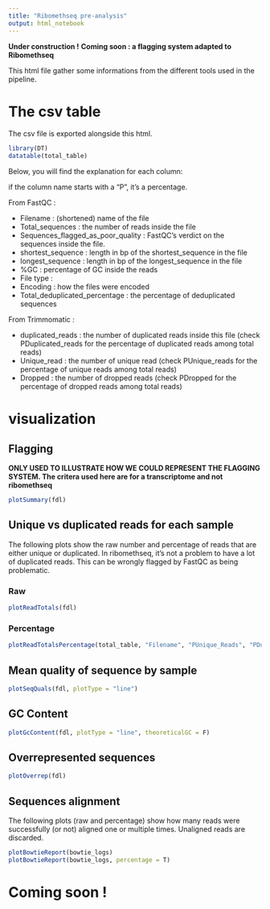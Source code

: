 ```yaml
---
title: "Ribomethseq pre-analysis"
output: html_notebook
---
```


**Under construction !**
**Coming soon : a flagging system adapted to Ribomethseq**

This html file gather some informations from the different tools used in the pipeline.


# The csv table
The csv file is exported alongside this html.

```r
library(DT)
datatable(total_table)
```
Below, you will find the explanation for each column:

if the column name starts with a "P", it's a percentage.

From FastQC :

* Filename : (shortened) name of the file
* Total_sequences : the number of reads inside the file
* Sequences_flagged_as_poor_quality : FastQC's verdict on the sequences inside the file. 
* shortest_sequence : length in bp of the shortest_sequence in the file
* longest_sequence : length in bp of the longest_sequence in the file
* %GC : percentage of GC inside the reads
* File type : 
* Encoding : how the files were encoded
* Total_deduplicated_percentage : the percentage of deduplicated sequences

From Trimmomatic :

* duplicated_reads : the number of duplicated reads inside this file (check PDuplicated_reads for the percentage of duplicated reads among total reads)
* Unique_read : the number of unique read (check PUnique_reads for the percentage of unique reads among total reads)
* Dropped : the number of dropped reads (check PDropped for the percentage of dropped reads among total reads)

# visualization 

## Flagging

**ONLY USED TO ILLUSTRATE HOW WE COULD REPRESENT THE FLAGGING SYSTEM. The critera used here are for a transcriptome and not ribomethseq**
```r
plotSummary(fdl)
```


## Unique vs duplicated reads for each sample

The following plots show the raw number and percentage of reads that are either unique or duplicated.
In ribomethseq, it's not a problem to have a lot of duplicated reads. This can be wrongly flagged by FastQC as being problematic.

### Raw
```r
plotReadTotals(fdl)
```

### Percentage
```r
plotReadTotalsPercentage(total_table, "Filename", "PUnique_Reads", "PDuplicated_Reads")
```


## Mean quality of sequence by sample 
```r
plotSeqQuals(fdl, plotType = "line")
```

## GC Content
```r
plotGcContent(fdl, plotType = "line", theoreticalGC = F)
```

## Overrepresented sequences
```r
plotOverrep(fdl)
```


## Sequences alignment

The following plots (raw and percentage) show how many reads were successfully (or not) aligned one or multiple times. 
Unaligned reads are discarded. 
```r
plotBowtieReport(bowtie_logs)
plotBowtieReport(bowtie_logs, percentage = T)
```
# Coming soon !

